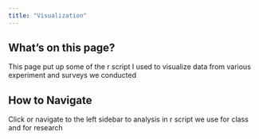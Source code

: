 ```yaml
---
title: "Visualization"
---
```


## What's on this page?

This page put up some of the r script I used to visualize data from various experiment and surveys we conducted

::: callout-note
## How to Navigate

Click or navigate to the left sidebar to analysis in r script we use for class and for research
:::
